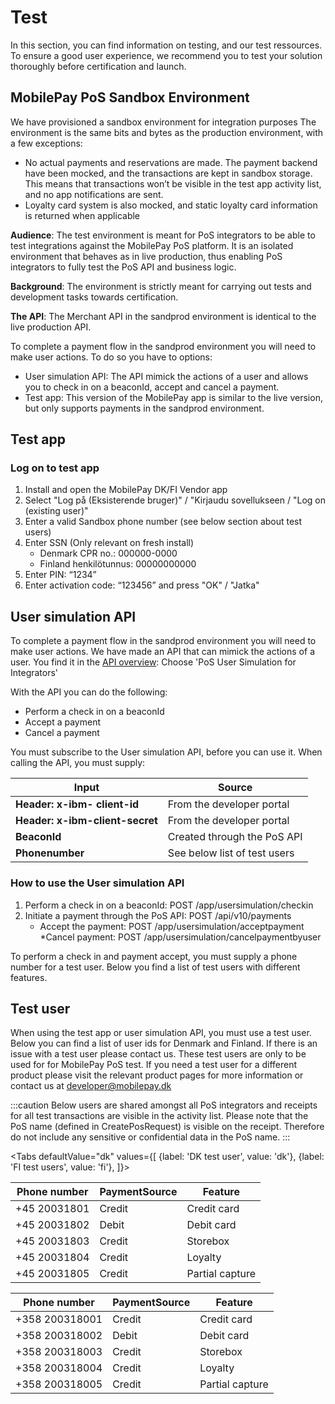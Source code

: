 
# Test

In this section, you can find information on testing, and our test ressources. To ensure a good user experience, we recommend you to test your solution thoroughly before certification and launch.

## MobilePay PoS Sandbox Environment

We have provisioned a sandbox environment for integration purposes The environment is the same bits and bytes as the production environment, with a few exceptions:

* No actual payments and reservations are made. The payment backend have been mocked, and the transactions are kept in sandbox storage. This means that transactions won’t be visible in the test app activity list, and no app notifications are sent.
* Loyalty card system is also mocked, and static loyalty card information is returned when applicable

**Audience**: The test environment is meant for PoS integrators to be able to test integrations against the MobilePay PoS platform. It is an isolated environment that behaves as in live production, thus enabling PoS integrators to fully test the PoS API and business logic.

**Background**: The environment is strictly meant for carrying out tests and development tasks towards certification.

**The API**: The Merchant API in the sandprod environment is identical to the live production API.

To complete a payment flow in the sandprod environment you will need to make user actions. To do so you have to options:

* User simulation API: The API mimick the actions of a user and allows you to check in on a beaconId, accept and cancel a payment.
* Test app: This version of the MobilePay app is similar to the live version, but only supports payments in the sandprod environment.

## Test app

<TestApp />

### Log on to test app

1. Install and open the MobilePay DK/FI Vendor app
2. Select "Log på (Eksisterende bruger)" / "Kirjaudu sovellukseen / "Log on (existing user)"
3. Enter a valid Sandbox phone number (see below section about test users)
4. Enter SSN (Only relevant on fresh install)
    * Denmark CPR no.: 000000-0000
    * Finland henkilötunnus: 00000000000
5. Enter PIN: “1234”
6. Enter activation code: “123456” and press "OK" / "Jatka"

## User simulation API

To complete a payment flow in the sandprod environment you will need to make user actions. We have made an API that can mimick the actions of a user. You find it in the [API overview](https://sandbox-developer.mobilepay.dk/product): Choose 'PoS User Simulation for Integrators'

With the API you can do the following:

* Perform a check in on a beaconId
* Accept a payment
* Cancel a payment

You must subscribe to the User simulation API, before you can use it. When calling the API, you must supply:

|Input| Source|
|--|--|
| **Header: x-ibm- client-id**| From the developer portal|
|**Header: x-ibm-client-secret**|From the developer portal|
|**BeaconId**|Created through the PoS API|
|**Phonenumber**|See below list of test users|

### How to use the User simulation API

1. Perform a check in on a beaconId: POST /app/usersimulation/checkin
2. Initiate a payment through the PoS API: POST /api/v10/payments
   * Accept the payment: POST /app/usersimulation/acceptpayment
   *Cancel payment: POST /app/usersimulation/cancelpaymentbyuser

To perform a check in and payment accept, you must supply a phone number for a test user. Below you find a list of test users with different features.

## Test user

When using the test app or user simulation API, you must use a test user. Below you can find a list of user ids for Denmark and Finland. If there is an issue with a test user please contact us. These test users are only to be used for for MobilePay PoS test. If you need a test user for a different product please visit the relevant product pages for more information or contact us at developer@mobilepay.dk

:::caution
Below users are shared amongst all PoS integrators and receipts for all test transactions are visible in the activity list. Please note that the PoS name (defined in CreatePosRequest) is visible on the receipt. Therefore do not include any sensitive or confidential data in the PoS name.
:::

<Tabs
defaultValue="dk"
values={[
{label: 'DK test user', value: 'dk'},
{label: 'FI test users', value: 'fi'},
]}>

<TabItem value="dk">

|Phone number|PaymentSource|Feature|
|--|--|--|
|+45 20031801|Credit|Credit card|
|+45 20031802|Debit|Debit card|
|+45 20031803|Credit|Storebox|
|+45 20031804|Credit|Loyalty|
|+45 20031805|Credit|Partial capture|

</TabItem>

<TabItem value="fi">

|Phone number| PaymentSource|Feature|
|--|--|--|
|+358 200318001|Credit|Credit card|
|+358 200318002|Debit|Debit card|
|+358 200318003|Credit|Storebox|
|+358 200318004|Credit|Loyalty|
|+358 200318005|Credit|Partial capture|

</TabItem>
</Tabs>
